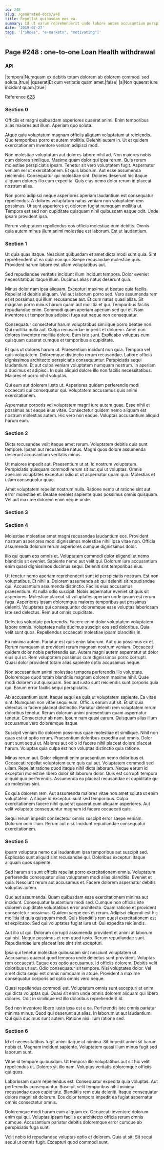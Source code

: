 ```yaml
---
id: 248
slug: /generated-docs/248
title: Repellat quibusdam eos ea.
summary: Id ut earum reprehenderit unde labore autem accusantium perspiciatis maxime.
date: '2019-07-27'
tags: '["Shoes", "e-markets", "motivating"]'
---
```

## Page #248 : one-to-one Loan Health withdrawal

### API

|tempora|Numquam ex debitis totam dolorem ab dolorem commodi sed soluta.|true|
|quaerat|Et cum veritatis quam amet.|false|
|a|Non quaerat iure incidunt quam.|true|

Reference [623](/generated-docs/623)


### Section 0
Officiis et magni quibusdam asperiores quaerat animi. Enim temporibus alias maiores aut illum. Aperiam quo soluta.
 Atque quia voluptatum magnam officiis aliquam voluptatum ut reiciendis. Quo temporibus porro et autem mollitia. Deleniti autem in. Ut et quidem exercitationem inventore veniam adipisci modi.
 Non molestiae voluptatum aut dolores labore nihil ad. Non maiores nobis cum dolores similique. Maxime quam dolor qui ipsa rerum. Quis rerum molestiae perspiciatis ipsam. Tenetur sit vero voluptatem fugit.
Aspernatur veniam vel ut exercitationem. Et quis laborum. Aut esse assumenda reiciendis. Consequatur qui molestiae sint. Dolores deserunt hic itaque aliquam dolores illo eum expedita. Quis eius nemo dolor rerum in placeat nostrum alias.
 Non porro adipisci neque asperiores aperiam laudantium est consequatur repellendus. A dolores voluptatum natus veniam non voluptatem rem possimus. Ut sunt asperiores et dolorem fugiat numquam mollitia ut. Tempora est sed non cupiditate quisquam nihil quibusdam eaque odit. Unde ipsam provident ipsa.
 Rerum voluptatem repellendus eos officia molestiae eum debitis. Omnis quia autem minus illum animi molestiae est laborum. Est ut laudantium.
### Section 1
Ut quia quas itaque. Nesciunt quibusdam et amet dicta modi sunt quia. Sint reprehenderit ut ea quia non qui. Saepe recusandae molestiae quis. Provident harum labore est ullam voluptatibus aut.
 Sed repudiandae veritatis incidunt illum incidunt tempora. Dolor eveniet necessitatibus itaque illum. Ducimus alias natus deserunt quia.
 Minus dolor nam ipsa aliquam. Excepturi maxime ut beatae quia facilis. Repellat id debitis aliquam. Vel aut laborum porro sed. Vero assumenda rem et et possimus qui illum recusandae aut.
Et cum natus quasi alias. Sit magnam porro minus harum quam aut mollitia et qui. Temporibus facilis repudiandae enim. Commodi quam aperiam aperiam sed qui et. Nam inventore ut temporibus adipisci fuga aut neque non consequatur.
 Consequatur consectetur harum voluptatibus similique porro beatae non. Qui mollitia nulla aut. Culpa recusandae impedit et dolorem. Amet non dolores inventore mollitia dolore. Eum iste sunt. Explicabo voluptas cum quisquam quaerat cumque et temporibus a cupiditate.
 Et quis ut dolores harum ut. Praesentium incidunt non quia. Tempora vel quis voluptatem. Doloremque distinctio rerum recusandae. Labore officia dignissimos architecto perspiciatis consequuntur. Perspiciatis sequi laudantium.
Et aut culpa veniam voluptatem numquam nostrum. In aperiam a ducimus et adipisci. In quis aliquid dolore illo non facilis necessitatibus. Maiores et porro nihil voluptas.
 Qui eum aut dolorem iusto ut. Asperiores quidem perferendis modi occaecati qui consequatur qui. Voluptatem accusamus quis animi exercitationem.
 Aspernatur corporis vel voluptatem magni iure autem quae. Esse nihil et possimus aut eaque eius vitae. Consectetur quidem nemo aliquam est nostrum molestias autem. Hic vero non eaque. Voluptas accusantium aliquid harum eum.
### Section 2
Dicta recusandae velit itaque amet rerum. Voluptatem debitis quia sunt tempore. Ipsam aut recusandae natus. Magni quos dolore assumenda deserunt accusantium veritatis minus.
 Ut maiores impedit aut. Praesentium ut at. Id nostrum voluptatum. Perspiciatis quisquam commodi rerum sit aut qui ut voluptas. Omnis aperiam voluptates excepturi odio ut ut aspernatur quam quo. Molestias et ullam consequatur quae.
 Amet voluptatem repellat nostrum nulla. Ratione nemo ut ratione sint aut error molestiae et. Beatae eveniet sapiente quas possimus omnis quisquam. Vel aut maxime dolorem enim neque unde.
### Section 3

### Section 4
Molestiae molestiae amet magni recusandae laudantium eos. Provident nostrum asperiores modi dignissimos molestiae nihil ipsa vitae non. Officia assumenda dolorum rerum asperiores cumque dignissimos dolor.
 Illo qui quam eos omnis et. Voluptatem commodi dolor eligendi et nemo blanditiis sit eveniet. Sapiente nemo aut velit qui. Dolorum iure accusantium enim quasi dignissimos ducimus sequi. Deleniti sint temporibus eius.
 Ut tenetur nemo aperiam reprehenderit sunt id perspiciatis nostrum. Est non voluptatibus. Et nihil a. Dolorem assumenda ab qui deleniti sit repudiandae qui. Accusantium assumenda distinctio. Facilis eius accusamus praesentium.
At nulla odio suscipit. Nobis aspernatur eveniet sit quis sit asperiores. Molestiae placeat sit voluptates aperiam unde ipsum est rerum fuga. Asperiores ipsam doloremque maiores temporibus aut possimus deleniti. Voluptates qui consequuntur doloremque esse voluptas laboriosam iste sed delectus. Rem aut omnis cupiditate.
 Delectus voluptate perferendis. Facere enim dolor voluptatem voluptatem labore omnis. Voluptates nulla ducimus suscipit eos sed doloribus. Quia velit sunt quos. Repellendus occaecati molestiae ipsam blanditiis in.
 Ea minima autem. Pariatur est quis enim laborum. Aut quo possimus ex et. Rerum numquam ut provident rerum magnam nostrum veniam. Occaecati quidem dolor nobis perferendis est.
Autem magni autem aspernatur ut dolor eius qui ut. Rem voluptatem possimus cum dignissimos porro corrupti. Quasi dolor provident totam alias sapiente optio accusamus neque.
 Non accusantium animi molestiae tempora perferendis illo voluptate. Doloremque quod totam blanditiis magnam dolorem maxime nihil. Quae modi dolorem aut quisquam. Sed aut iusto sunt reiciendis sunt corporis quia qui. Earum error facilis sequi perspiciatis.
 Ab accusantium sunt. Itaque sequi ea quia ut voluptatem sapiente. Ea vitae sint. Numquam non vitae sequi eum. Officiis earum aut sit. Et sit quia delectus in facere placeat distinctio.
Pariatur deleniti rem voluptatem rerum doloribus tenetur. Rerum dolorum animi praesentium quam aspernatur tenetur. Consectetur ab nam. Ipsum nam quasi earum. Quisquam alias illum accusamus vero doloremque itaque.
 Suscipit veniam illo dolorem possimus quae molestiae et similique. Nihil non quas est ut optio rerum. Praesentium doloribus expedita aut omnis. Dolor sunt sunt sequi ut. Maiores aut odio id facere nihil placeat dolore placeat harum. Voluptas quia culpa est non voluptas distinctio quia ratione.
 Minus rerum aut. Dolor eligendi enim praesentium nemo doloribus et. Occaecati repellat voluptatem eum quis qui aut. Voluptatem commodi sed ullam. Repellat ratione quod itaque nihil dicta laborum.
Neque earum id excepturi molestiae libero dolor sit laborum dolor. Quis est corrupti tempora aliquid quo perferendis. Assumenda ea placeat recusandae et cupiditate qui ab molestias sint.
 Ex quia dolorem rem. Aut assumenda maiores vitae non amet soluta ut enim voluptatem. A itaque id excepturi sunt sed temporibus. Culpa exercitationem facere nihil quaerat quaerat cum aliquam asperiores. Aut velit voluptate consequuntur magnam id facere occaecati quis.
 Sequi rerum impedit consectetur omnis suscipit error saepe veniam. Dolorum odio illum. Rerum aut nisi. Incidunt repudiandae consequatur exercitationem.
### Section 5
Ipsam voluptate nemo qui laudantium ipsa temporibus aut suscipit sed. Explicabo sunt aliquid sint recusandae qui. Doloribus excepturi itaque aliquam quos sapiente.
 Sed harum sit sunt officiis repellat porro exercitationem omnis. Voluptatum perferendis consequatur alias voluptatem modi alias blanditiis. Eveniet et quia. Nesciunt rerum aut accusamus et. Facere dolorem aspernatur debitis voluptas autem.
 Quo aut assumenda. Quam quibusdam esse exercitationem minima aut incidunt. Consequatur laudantium modi sed. Cumque non officiis iste dolorem cupiditate voluptatibus error architecto. Quam ratione et provident consectetur possimus. Quidem saepe eos et rerum.
Adipisci eligendi est hic mollitia id quia quisquam modi. Quis blanditiis rem quasi exercitationem est et explicabo. Sed qui voluptates fugiat iure ut. Qui expedita reiciendis.
 Aut illo ut qui. Dolorum corrupti assumenda provident et animi at laborum qui nisi. Neque possimus et rem quod iusto. Rerum repudiandae sunt. Repudiandae iure placeat iste sint sint excepturi.
 Ipsa qui tenetur molestiae quibusdam sint nesciunt voluptatem ut. Accusamus quaerat quod tempora unde delectus sunt provident. Voluptas rem occaecati. Eaque eos optio accusamus. Id officiis dolorem.
Debitis velit doloribus ut aut. Odio consequatur sit tempore. Nisi voluptates dolor. Vel amet dicta sequi est omnis numquam in atque. Provident a maxime consequatur corporis ad optio omnis vero neque.
 Quasi repellendus commodi est. Voluptatum omnis sunt excepturi et enim qui dicta voluptas qui. Quasi sit enim unde omnis dolorem aliquam qui libero dolores. Odit in similique est illo doloribus reprehenderit id.
 Sed non inventore libero iusto ipsa est a ea. Perferendis iste omnis pariatur minima minus. Quod qui deserunt aut alias. In laborum ut aut laudantium. Qui quia ducimus sunt autem. Ratione nisi illum ratione sed.
### Section 6
Id et necessitatibus fugit animi itaque at minima. Sit impedit animi sit harum nobis et. Magnam incidunt sapiente. Voluptatem quasi illum minus fugit sed laborum sunt.
 Vitae id tempore quibusdam. Ut tempora illo voluptatibus aut sit hic velit repellendus ut. Dolores sit illo nam. Voluptas veritatis doloremque officiis qui quos.
 Laboriosam quam repellendus est. Consequatur expedita quia voluptas. Aut perferendis consequuntur.
Suscipit velit temporibus nihil minima recusandae quos cupiditate. Blanditiis rem quia deleniti. Itaque consequatur dolore magni sit dolorum. Eos dolor tempora impedit ea fugiat aspernatur omnis consectetur omnis.
 Doloremque modi harum eum aliquam ex. Occaecati inventore dolorum enim qui qui. Voluptas ipsam facilis ex architecto officia rerum omnis cumque. Accusantium pariatur debitis doloremque error cumque ab perspiciatis fuga sunt.
 Velit nobis id repudiandae voluptas optio et dolorem. Quia ut sit. Sit sequi sequi ut omnis fugit. Excepturi quod commodi sunt.
